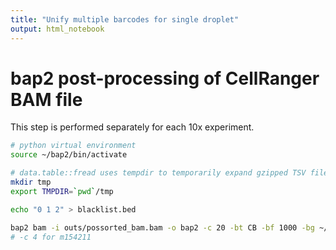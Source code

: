 ```yaml
---
title: "Unify multiple barcodes for single droplet"
output: html_notebook
---
```

# bap2 post-processing of CellRanger BAM file

This step is performed separately for each 10x experiment.

```bash
# python virtual environment
source ~/bap2/bin/activate

# data.table::fread uses tempdir to temporarily expand gzipped TSV files, which are large
mkdir tmp
export TMPDIR=`pwd`/tmp

echo "0 1 2" > blacklist.bed

bap2 bam -i outs/possorted_bam.bam -o bap2 -c 20 -bt CB -bf 1000 -bg ~/human/publicrat/rn7/rn7.chrom23.sizes -bl blacklist.bed -ts ~/human/publicrat/rn7/ncbiRefSeq.transcript.TSS.bed -mc chrM
# -c 4 for m154211
```
